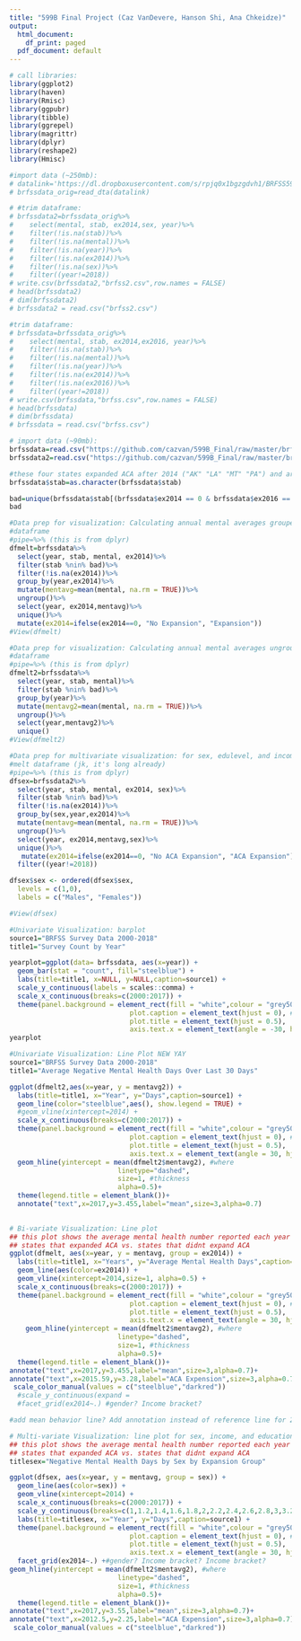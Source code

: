 ```yaml
---
title: "599B Final Project (Caz VanDevere, Hanson Shi, Ana Chkeidze)"
output:
  html_document:
    df_print: paged
  pdf_document: default
---
```

 
```r
# call libraries:
library(ggplot2)
library(haven)
library(Rmisc)
library(ggpubr)
library(tibble)
library(ggrepel)
library(magrittr)
library(dplyr)
library(reshape2)
library(Hmisc)
```

```r
#import data (~250mb):
# datalink='https://dl.dropboxusercontent.com/s/rpjq0x1bgzgdvh1/BRFSS599B.dta'
# brfssdata_orig=read_dta(datalink)
```

```r
# #trim dataframe:
# brfssdata2=brfssdata_orig%>%
#    select(mental, stab, ex2014,sex, year)%>%
#    filter(!is.na(stab))%>%
#    filter(!is.na(mental))%>%
#    filter(!is.na(year))%>%
#    filter(!is.na(ex2014))%>%
#    filter(!is.na(sex))%>%
#    filter((year!=2018))
# write.csv(brfssdata2,"brfss2.csv",row.names = FALSE)
# head(brfssdata2)
# dim(brfssdata2)
# brfssdata2 = read.csv("brfss2.csv")
```

```r
#trim dataframe:
# brfssdata=brfssdata_orig%>%
#    select(mental, stab, ex2014,ex2016, year)%>%
#    filter(!is.na(stab))%>%
#    filter(!is.na(mental))%>%
#    filter(!is.na(year))%>%
#    filter(!is.na(ex2014))%>%
#    filter(!is.na(ex2016))%>%
#    filter((year!=2018))
# write.csv(brfssdata,"brfss.csv",row.names = FALSE)
# head(brfssdata)
# dim(brfssdata)
# brfssdata = read.csv("brfss.csv")
```

```r
# import data (~90mb):
brfssdata=read.csv("https://github.com/cazvan/599B_Final/raw/master/brfss.csv")
brfssdata2=read.csv("https://github.com/cazvan/599B_Final/raw/master/brfss2.csv")
```


```r
#these four states expanded ACA after 2014 ("AK" "LA" "MT" "PA") and are excluded from the results:
brfssdata$stab=as.character(brfssdata$stab)

bad=unique(brfssdata$stab[(brfssdata$ex2014 == 0 & brfssdata$ex2016 == 1)])
bad
```

```r
#Data prep for visualization: Calculating annual mental averages grouped (expansion and non-expansion groups separated)
#dataframe
#pipe=%>% (this is from dplyr) 
dfmelt=brfssdata%>%
  select(year, stab, mental, ex2014)%>%
  filter(stab %nin% bad)%>%
  filter(!is.na(ex2014))%>%
  group_by(year,ex2014)%>%
  mutate(mentavg=mean(mental, na.rm = TRUE))%>%
  ungroup()%>%
  select(year, ex2014,mentavg)%>%
  unique()%>%
  mutate(ex2014=ifelse(ex2014==0, "No Expansion", "Expansion"))
#View(dfmelt)
```

```r
#Data prep for visualization: Calculating annual mental averages ungrouped (expansion and non-expansion groups together, by year)
#dataframe
#pipe=%>% (this is from dplyr) 
dfmelt2=brfssdata%>%
  select(year, stab, mental)%>%
  filter(stab %nin% bad)%>%
  group_by(year)%>%
  mutate(mentavg2=mean(mental, na.rm = TRUE))%>%
  ungroup()%>%
  select(year,mentavg2)%>%
  unique()
#View(dfmelt2)
```

```r
#Data prep for multivariate visualization: for sex, edulevel, and income
#melt dataframe (jk, it's long already)
#pipe=%>% (this is from dplyr) 
dfsex=brfssdata2%>%
  select(year, stab, mental, ex2014, sex)%>%
  filter(stab %nin% bad)%>%
  filter(!is.na(ex2014))%>%
  group_by(sex,year,ex2014)%>%
  mutate(mentavg=mean(mental, na.rm = TRUE))%>%
  ungroup()%>%
  select(year, ex2014,mentavg,sex)%>%
  unique()%>%
   mutate(ex2014=ifelse(ex2014==0, "No ACA Expansion", "ACA Expansion"))%>%
  filter((year!=2018))

dfsex$sex <- ordered(dfsex$sex,
  levels = c(1,0),
  labels = c("Males", "Females"))

#View(dfsex)
```

```r
#Univariate Visualization: barplot
source1="BRFSS Survey Data 2000-2018"
title1="Survey Count by Year"

yearplot=ggplot(data= brfssdata, aes(x=year)) +
  geom_bar(stat = "count", fill="steelblue") +
  labs(title=title1, x=NULL, y=NULL,caption=source1) +
  scale_y_continuous(labels = scales::comma) +
  scale_x_continuous(breaks=c(2000:2017)) +
  theme(panel.background = element_rect(fill = "white",colour = "grey50"),
                              plot.caption = element_text(hjust = 0), # default was 1
                              plot.title = element_text(hjust = 0.5),
                              axis.text.x = element_text(angle = -30, hjust = 0))
yearplot
```

```r
#Univariate Visualization: Line Plot NEW YAY
source1="BRFSS Survey Data 2000-2018"
title1="Average Negative Mental Health Days Over Last 30 Days"

ggplot(dfmelt2,aes(x=year, y = mentavg2)) +
  labs(title=title1, x="Year", y="Days",caption=source1) +
  geom_line(color="steelblue",aes(), show.legend = TRUE) +
  #geom_vline(xintercept=2014) +
  scale_x_continuous(breaks=c(2000:2017)) +
  theme(panel.background = element_rect(fill = "white",colour = "grey50"),
                              plot.caption = element_text(hjust = 0), # default was 1
                              plot.title = element_text(hjust = 0.5),
                              axis.text.x = element_text(angle = 30, hjust = 1)) +
  geom_hline(yintercept = mean(dfmelt2$mentavg2), #where
                           linetype="dashed", 
                           size=1, #thickness
                           alpha=0.5)+
  theme(legend.title = element_blank())+
  annotate("text",x=2017,y=3.455,label="mean",size=3,alpha=0.7)
                          
```

```r
# Bi-variate Visualization: Line plot
## this plot shows the average mental health number reported each year for 
## states that expanded ACA vs. states that didnt expand ACA
ggplot(dfmelt, aes(x=year, y = mentavg, group = ex2014)) +
  labs(title=title1, x="Years", y="Average Mental Health Days",caption=source1) +
  geom_line(aes(color=ex2014)) +
  geom_vline(xintercept=2014,size=1, alpha=0.5) +
  scale_x_continuous(breaks=c(2000:2017)) +
  theme(panel.background = element_rect(fill = "white",colour = "grey50"),
                              plot.caption = element_text(hjust = 0), # default was 1
                              plot.title = element_text(hjust = 0.5),
                              axis.text.x = element_text(angle = 30, hjust = 1))+
    geom_hline(yintercept = mean(dfmelt2$mentavg2), #where
                           linetype="dashed",
                           size=1, #thickness
                           alpha=0.5)+
  theme(legend.title = element_blank())+
annotate("text",x=2017,y=3.455,label="mean",size=3,alpha=0.7)+
annotate("text",x=2015.59,y=3.28,label="ACA Expension",size=3,alpha=0.7)+
 scale_color_manual(values = c("steelblue","darkred"))
  #scale_y_continuous(expand = 
  #facet_grid(ex2014~.) #gender? Income bracket?

#add mean behavior line? Add annotation instead of reference line for 2014?
```

```r
# Multi-variate Visualization: line plot for sex, income, and education level:
## this plot shows the average mental health number reported each year for 
## states that expanded ACA vs. states that didnt expand ACA
titlesex="Negative Mental Health Days by Sex by Expansion Group"

ggplot(dfsex, aes(x=year, y = mentavg, group = sex)) +
  geom_line(aes(color=sex)) +
  geom_vline(xintercept=2014) +
  scale_x_continuous(breaks=c(2000:2017)) +
  scale_y_continuous(breaks=c(1,1.2,1.4,1.6,1.8,2,2.2,2.4,2.6,2.8,3,3.2,3.4,3.6,3.8,4,4.2)) +
  labs(title=titlesex, x="Year", y="Days",caption=source1) +
  theme(panel.background = element_rect(fill = "white",colour = "grey50"),
                              plot.caption = element_text(hjust = 0), # default was 1
                              plot.title = element_text(hjust = 0.5),
                              axis.text.x = element_text(angle = 30, hjust = 1)) + 
  facet_grid(ex2014~.) +#gender? Income bracket? Income bracket?
geom_hline(yintercept = mean(dfmelt2$mentavg2), #where
                           linetype="dashed",
                           size=1, #thickness
                           alpha=0.5)+
  theme(legend.title = element_blank())+
annotate("text",x=2017,y=3.55,label="mean",size=3,alpha=0.7)+
annotate("text",x=2012.5,y=2.25,label="ACA Expension",size=3,alpha=0.7)+
 scale_color_manual(values = c("steelblue","darkred"))

```
